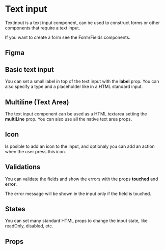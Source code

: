 
# Text input

Textinput is a text input component, can be used to construct forms or other
components that require a text input.

If you want to create a form see the Form/Fields components.

## Figma

<FigmaFrame nodeId="785:6155" />

## Basic text input

You can set a small label in top of the text input with the **label** prop.
You can also specify a type and a placeholder like in a HTML standard input.

<Canvas>
  <Story id="atoms-text-input--sample-text-input" />
  <Story id="atoms-text-input--sample-password" />
</Canvas>

## Multiline (Text Area)

The text input component can be used as a HTML textarea setting the **multiLine** prop.
You can also use all the native text area props.

<Canvas>
  <Story id="atoms-text-input--sample-multiline" />
</Canvas>

## Icon

Is posible to add an icon to the input, and optionaly you can add an action when the user press this icon.

<Canvas>
  <Story id="atoms-text-input--sample-clickable" />
  <Story id="atoms-text-input--sample-icon" />
</Canvas>

## Validations

You can validate the fields and show the errors with the props **touched** and **error**.

The error message will be shown in the input only if the field is touched.

<Canvas>
  <Story id="atoms-text-input--sample-validation" />
</Canvas>

## States

You can set many standard HTML props to change the input state, like readOnly, disabled, etc.

<Canvas>
  <Story id="atoms-text-input--sample-readonly" />
  <Story id="atoms-text-input--sample-disabled" />
</Canvas>

## Props

<ArgsTable story={ComponentStory} />
